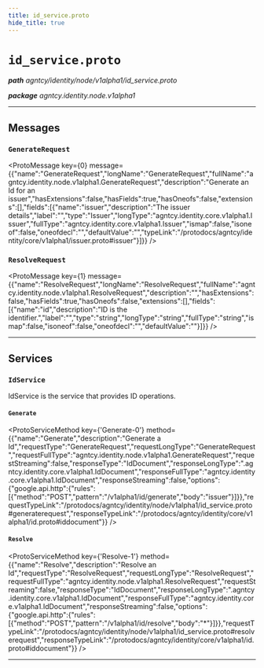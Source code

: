 ```yaml
---
title: id_service.proto
hide_title: true
---
```



# `id_service.proto`
_**path** agntcy/identity/node/v1alpha1/id_service.proto_

_**package** agntcy.identity.node.v1alpha1_



---

## Messages


### `GenerateRequest`
<ProtoMessage key={0} message={{"name":"GenerateRequest","longName":"GenerateRequest","fullName":"agntcy.identity.node.v1alpha1.GenerateRequest","description":"Generate an Id for an issuer","hasExtensions":false,"hasFields":true,"hasOneofs":false,"extensions":[],"fields":[{"name":"issuer","description":"The issuer details","label":"","type":"Issuer","longType":"agntcy.identity.core.v1alpha1.Issuer","fullType":"agntcy.identity.core.v1alpha1.Issuer","ismap":false,"isoneof":false,"oneofdecl":"","defaultValue":"","typeLink":"/protodocs/agntcy/identity/core/v1alpha1/issuer.proto#issuer"}]}} />


### `ResolveRequest`
<ProtoMessage key={1} message={{"name":"ResolveRequest","longName":"ResolveRequest","fullName":"agntcy.identity.node.v1alpha1.ResolveRequest","description":"","hasExtensions":false,"hasFields":true,"hasOneofs":false,"extensions":[],"fields":[{"name":"id","description":"ID is the identifier.","label":"","type":"string","longType":"string","fullType":"string","ismap":false,"isoneof":false,"oneofdecl":"","defaultValue":""}]}} />

---
## Services


### `IdService`

IdService is the service that provides ID operations.


#### `Generate`
<ProtoServiceMethod key={'Generate-0'} method={{"name":"Generate","description":"Generate a Id","requestType":"GenerateRequest","requestLongType":"GenerateRequest","requestFullType":"agntcy.identity.node.v1alpha1.GenerateRequest","requestStreaming":false,"responseType":"IdDocument","responseLongType":".agntcy.identity.core.v1alpha1.IdDocument","responseFullType":"agntcy.identity.core.v1alpha1.IdDocument","responseStreaming":false,"options":{"google.api.http":{"rules":[{"method":"POST","pattern":"/v1alpha1/id/generate","body":"issuer"}]}},"requestTypeLink":"/protodocs/agntcy/identity/node/v1alpha1/id_service.proto#generaterequest","responseTypeLink":"/protodocs/agntcy/identity/core/v1alpha1/id.proto#iddocument"}} />


#### `Resolve`
<ProtoServiceMethod key={'Resolve-1'} method={{"name":"Resolve","description":"Resolve an Id","requestType":"ResolveRequest","requestLongType":"ResolveRequest","requestFullType":"agntcy.identity.node.v1alpha1.ResolveRequest","requestStreaming":false,"responseType":"IdDocument","responseLongType":".agntcy.identity.core.v1alpha1.IdDocument","responseFullType":"agntcy.identity.core.v1alpha1.IdDocument","responseStreaming":false,"options":{"google.api.http":{"rules":[{"method":"POST","pattern":"/v1alpha1/id/resolve","body":"*"}]}},"requestTypeLink":"/protodocs/agntcy/identity/node/v1alpha1/id_service.proto#resolverequest","responseTypeLink":"/protodocs/agntcy/identity/core/v1alpha1/id.proto#iddocument"}} />


---


  